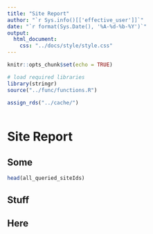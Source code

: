 ```yaml
---
title: "Site Report"
author: "`r Sys.info()[['effective_user']]`"
date: "`r format(Sys.Date(), '%A-%d-%b-%Y')`"
output:
  html_document:
    css: "../docs/style/style.css"
---
```


```r
knitr::opts_chunk$set(echo = TRUE)
```

```r
# load required libraries
library(stringr)
source("../func/functions.R")
```

```r

assign_rds("../cache/")
  
```





<h1>Site Report</h1>


## Some

```r
head(all_queried_siteIds)
```


## Stuff



## Here 

